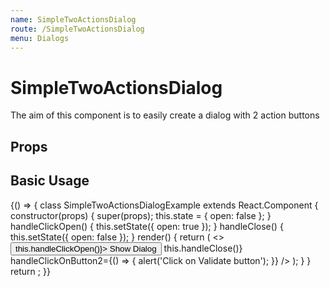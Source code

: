 ```yaml
---
name: SimpleTwoActionsDialog
route: /SimpleTwoActionsDialog
menu: Dialogs
---
```



# SimpleTwoActionsDialog

The aim of this component is to easily create a dialog with 2 action buttons

## Props

<Props of={SimpleTwoActionsDialog} />

## Basic Usage

<Playground>
  {() => {
    class SimpleTwoActionsDialogExample extends React.Component {
      constructor(props) {
        super(props);
        this.state = { open: false };
      }
      handleClickOpen() {
        this.setState({ open: true });
      }
      handleClose() {
        this.setState({ open: false });
      }
      render() {
        return (
          <>
            <Button variant="contained" onClick={() => this.handleClickOpen()}>
              Show Dialog
            </Button>
            <SimpleTwoActionsDialog
              id={'discard-changes'}
              open={this.state.open}
              handleClickOnButton1={() => this.handleClose()}
              handleClickOnButton2={() => {
                alert('Click on Validate button');
              }}
            />
          </>
        );
      }
    }
    return <SimpleTwoActionsDialogExample />;
  }}
</Playground>
